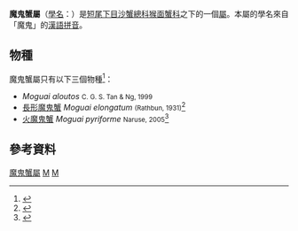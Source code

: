 {{Automatic taxobox
| taxon = Moguai
| image = 
| image_caption = 
| authority = C. G. S. Tan & Ng, 1999<ref name=nchu />
}}
'''魔鬼蟹屬'''（[[學名|學名]]：{{lang|la|'''Moguai'''}}）是[[短尾下目|短尾下目]][[沙蟹總科|沙蟹總科]][[猴面蟹科|猴面蟹科]]之下的一個[[屬_(生物)|屬]]。本屬的學名來自「魔鬼」的[[漢語拼音|漢語拼音]]。

==物種==
魔鬼蟹屬只有以下三個物種<ref name=WoRMS_439205>{{cite WoRMS |author=Peter Davie |year=2009 |title= ''Moguai'' C. G. S. Tan & Ng, 1999 |id=439205|accessdate=2014-05-25 |language=en }}</ref>：
*''Moguai aloutos'' <small>C. G. S. Tan & Ng, 1999</small>
*[[長形魔鬼蟹|長形魔鬼蟹]] ''Moguai elongatum'' <small>(Rathbun, 1931)</small><ref name=nchu>{{cite web |url=http://web.nchu.edu.tw/~htshih/crab/checklst/Camptandriidae.htm |title=Family Camptandriidae猴面蟹科 |language=zh-hant |accessdate=2014-05-24 |author=[[施習德|施習德]] |deadurl=yes |archiveurl=https://web.archive.org/web/20140523230842/http://web.nchu.edu.tw/~htshih/crab/checklst/Camptandriidae.htm |archivedate=2014-05-23 }}</ref>
*[[火魔鬼蟹|火魔鬼蟹]] ''Moguai pyriforme'' <small>Naruse, 2005</small><ref>{{cite journal |last=Naruse |first=T. |year=2005 |title=Species of Moguai Tan and Ng, 1999 (Decapoda: Brachyura: Camptandriidae) from brackish waters in the Ryukyu Islands, Japan, with the description of a new species. |journal=[[Zootaxa|Zootaxa]] |issue=1044 |pages=57-64}}</ref>

==參考資料==
{{reflist}}
{{Taxonbar}}

[[Category:魔鬼蟹屬|]]
[[Category:猴面蟹科|M]]
[[Category:1999年描述的分类群|M]]